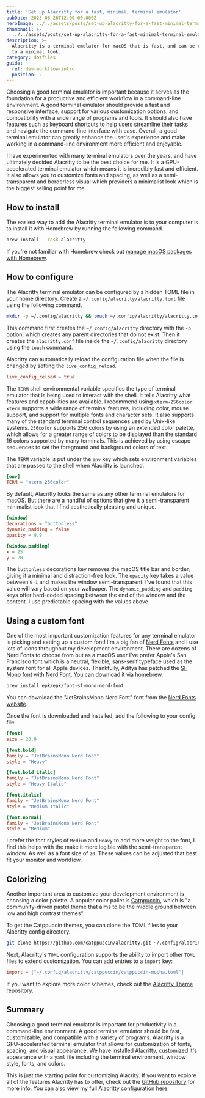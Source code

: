 ```yaml
---
title: 'Set up Alacritty for a fast, minimal, terminal emulator'
pubDate: 2023-06-26T12:00:00.000Z
heroImage: ../../assets/posts/set-up-alacritty-for-a-fast-minimal-terminal-emulator.jpeg
thumbnail: >-
  ../../assets/posts/set-up-alacritty-for-a-fast-minimal-terminal-emulator-thumb.jpeg
description: >-
  Alacritty is a terminal emulator for macOS that is fast, and can be configured
  to a minimal look.
category: dotfiles
guide:
  ref: dev-workflow-intro
  position: 2
---
```

Choosing a good terminal emulator is important because it serves as the foundation for a productive and efficient workflow in a command-line environment. A good terminal emulator should provide a fast and responsive interface, support for various customization options, and compatibility with a wide range of programs and tools. It should also have features such as keyboard shortcuts to help users streamline their tasks and navigate the command-line interface with ease. Overall, a good terminal emulator can greatly enhance the user's experience and make working in a command-line environment more efficient and enjoyable.

I have experimented with many terminal emulators over the years, and have ultimately decided Alacritty to be the best choice for me. It is a GPU-accelerated terminal emulator which means it is incredibly fast and efficient. It also allows you to customize fonts and spacing, as well as a semi-transparent and borderless visual which providers a minimalist look which is the biggest selling point for me.

## How to install

The easiest way to add the Alacritty terminal emulator is to your computer is to install it with Homebrew by running the following command.

```sh
brew install --cask alacritty
```

If you're not familiar with Homebrew check out [manage macOS packages with Homebrew](/posts/manage-macos-packages-with-homebrew).

## How to configure

The Alacritty terminal emulator can be configured by a hidden TOML file in your home directory. Create a `~/.config/alacritty/alacritty.toml` file using the following command.

```sh
mkdir -p ~/.config/alacritty && touch ~/.config/alacritty/alacritty.toml
```

This command first creates the `~/.config/alacritty` directory with the `-p` option, which creates any parent directories that do not exist. Then it creates the `alacritty.conf` file inside the `~/.config/alacritty` directory using the `touch` command.

Alacritty can automatically reload the configuration file when the file is changed by setting the `live_config_reload`.

```toml title="~/.config/alacritty/alacritty.toml"
live_config_reload = true
```

The `TERM` shell environmental variable specifies the type of terminal emulator that is being used to interact with the shell. It tells Alacritty what features and capabilities are available. I recommend using `xterm-256color`. `xterm` supports a wide range of terminal features, including color, mouse support, and support for multiple fonts and character sets. It also supports many of the standard terminal control sequences used by Unix-like systems. `256color` supports 256 colors by using an extended color palette, which allows for a greater range of colors to be displayed than the standard 16 colors supported by many terminals. This is achieved by using escape sequences to set the foreground and background colors of text.

The `TERM` variable is put under the `env` key which sets environment variables that are passed to the shell when Alacritty is launched.

```toml title="~/.config/alacritty/alacritty.toml"
[env]
TERM = "xterm-256color"
```

By default, Alacritty looks the same as any other terminal emulators for macOS. But there are a handful of options that give it a semi-transparent minimalist look that I find aesthetically pleasing and unique.

```toml title="~/.config/alacritty/alacritty.toml"
[window]
decorations = "buttonless"
dynamic_padding = false
opacity = 0.9

[window.padding]
x = 25
y = 20
```

The `buttonless` decorations key removes the macOS title bar and border, giving it a minimal and distraction-free look. The `opacity` key takes a value between `0-1` and makes the window semi-transparent. I've found that this value will vary based on your wallpaper. The `dynamic_padding` and `padding` keys offer hard-coded spacing between the end of the window and the content. I use predictable spacing with the values above.

## Using a custom font

One of the most important customization features for any terminal emulator is picking and setting up a custom font! I'm a big fan of [Nerd Fonts](https://www.nerdfonts.com/) and I use lots of icons throughout my development environment. There are dozens of Nerd Fonts to choose from but as a macOS user I've prefer Apple's San Francisco font which is a neutral, flexible, sans-serif typeface used as the system font for all Apple devices. Thankfully, Aditya has patched the [SF Mono font with Nerd Font](https://github.com/epk/SF-Mono-Nerd-Font). You can download it via homebrew.

```sh
brew install epk/epk/font-sf-mono-nerd-font
```

You can download the "JetBrainsMono Nerd Font" font from the [Nerd Fonts website](https://www.nerdfonts.com/font-downloads).

Once the font is downloaded and installed, add the following to your config file:

```toml title="~/.config/alacritty/alacritty.toml"
[font]
size = 20.0

[font.bold]
family = "JetBrainsMono Nerd Font"
style = "Heavy"

[font.bold_italic]
family = "JetBrainsMono Nerd Font"
style = "Heavy Italic"

[font.italic]
family = "JetBrainsMono Nerd Font"
style = "Medium Italic"

[font.normal]
family = "JetBrainsMono Nerd Font"
style = "Medium"
```

I prefer the font styles of `Medium` and `Heavy` to add more weight to the font, I find this helps with the make it more legible with the semi-transparent window. As well as a font size of `20`. These values can be adjusted that best fit your monitor and workflow.

## Colorizing

Another important area to customize your development environment is choosing a color palette. A popular color pallet is [Catppuccin](https://github.com/catppuccin/alacritty), which is "a community-driven pastel theme that aims to be the middle ground between low and high contrast themes".

To get the Catppuccin themes, you can clone the TOML files to your Alacritty config directory.

```sh
git clone https://github.com/catppuccin/alacritty.git ~/.config/alacritty/catppuccin
```

Next, Alacritty's `TOML` configuration supports the ability to import other `TOML` files to extend customization. You can add entries to a `import` key:

```toml title="~/.config/alacritty/alacritty.toml"
import = ["~/.config/alacritty/catppuccin/catppuccin-mocha.toml"]
```

If you want to explore more color schemes, check out the [Alacritty Theme repository](https://github.com/alacritty/alacritty-theme).

## Summary

Choosing a good terminal emulator is important for productivity in a command-line environment. A good terminal emulator should be fast, customizable, and compatible with a variety of programs. Alacritty is a GPU-accelerated terminal emulator that allows for customization of fonts, spacing, and visual appearance. We have installed Alacritty, customized it's appearance with a `yaml` file including the terminal environment, window style, fonts, and colors.

This is just the starting point for customizing Alacrity. If you want to explore all of the features Alacritty has to offer, check out the [GitHub repository](https://github.com/alacritty/alacritty) for more info. You can also view my full Alacritty configuration [here](https://github.com/joshmedeski/dotfiles/blob/main/.config/alacritty/alacritty.toml).

